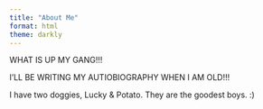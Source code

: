```yaml
---
title: "About Me"
format: html
theme: darkly 
---
```


WHAT IS UP MY GANG!!!

I'LL BE WRITING MY AUTIOBIOGRAPHY WHEN I AM OLD!!!

I have two doggies, Lucky & Potato. They are the goodest boys. :)